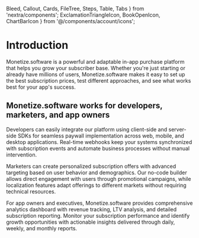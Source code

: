   Bleed,
  Callout,
  Cards,
  FileTree,
  Steps,
  Table,
  Tabs
} from 'nextra/components';
  ExclamationTriangleIcon,
  BookOpenIcon,
  ChartBarIcon
} from '@/components/account/icons';

# Introduction

Monetize.software is a powerful and adaptable in-app purchase platform that helps you grow your subscriber base. Whether you're just starting or already have millions of users, Monetize.software makes it easy to set up the best subscription prices, test different approaches, and see what works best for your app's success.

## Monetize.software works for developers, marketers, and app owners

Developers can easily integrate our platform using client-side and server-side SDKs for seamless paywall implementation across web, mobile, and desktop applications. Real-time webhooks keep your systems synchronized with subscription events and automate business processes without manual intervention.

Marketers can create personalized subscription offers with advanced targeting based on user behavior and demographics. Our no-code builder allows direct engagement with users through promotional campaigns, while localization features adapt offerings to different markets without requiring technical resources.

For app owners and executives, Monetize.software provides comprehensive analytics dashboard with revenue tracking, LTV analysis, and detailed subscription reporting. Monitor your subscription performance and identify growth opportunities with actionable insights delivered through daily, weekly, and monthly reports.
